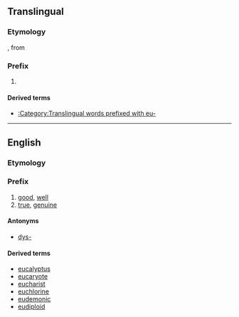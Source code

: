 {{also|Appendix:Variations of "eu"}}
==Translingual==

===Etymology===
{{etyl|NL.|mul}}, from {{etyl|grc|mul}} {{term|εὖ||well, good|tr=eu|lang=grc}}

===Prefix===
{{head|mul|prefix}}

# {{non-gloss definition|lang=mul|Used to form taxonomic names corresponding to English vernacular names beginning with [[true]]}}

====Derived terms====
* [[:Category:Translingual words prefixed with eu-]]

----

==English==

===Etymology===
{{etyl|grc|en}} {{term|εὖ||well, good|tr=eu|lang=grc|sc=polytonic}}

===Prefix===
{{en-prefix}}

# [[good]], [[well]]
# [[true]], [[genuine]]

====Antonyms====
* [[dys-]]

====Derived terms====
{{rel-top|terms that begin with ''eu-''}}
* [[eucalyptus]]
* [[eucaryote]]
* [[eucharist]]
* [[euchlorine]]
* [[eudemonic]]
* [[eudiploid]]
* [[eugenic]]
* [[eugenics]]
* [[euglycemia]]
* [[eulogy]]
{{rel-mid}}
* [[euonymous]]
* [eupepsia]]
* [[euphemism]]
* [[euphoria]]
* [[eurhythmy]] / [[eurythmy]]
* [[euthanasia]]
* [[eutheism]]
* [[euthyroid]]
* [[eutrophy]] 
* [[Eutopia]]
* [[euphonium]]
* [[evangelist]] (the "ev" is derived from eu-)
{{rel-bottom}}

===See also===
* [[w:privative alpha|privative alpha]]

[[Category:English prefixes]]

----

==Scottish Gaelic==

===Prefix===
{{head|gd|prefix}}

# [[un-]]

====Derived terms====
{{prefixsee|gd}}

===See also===
* {{l|gd|ao-}}
* {{l|gd|neo-}}
* {{l|gd|mì-}}
* {{l|gd|an-}}
* {{l|gd|do-}}

[[de:eu-]]
[[el:eu-]]
[[es:eu-]]
[[eu:eu-]]
[[fr:eu-]]
[[ku:eu-]]
[[tr:eu-]]